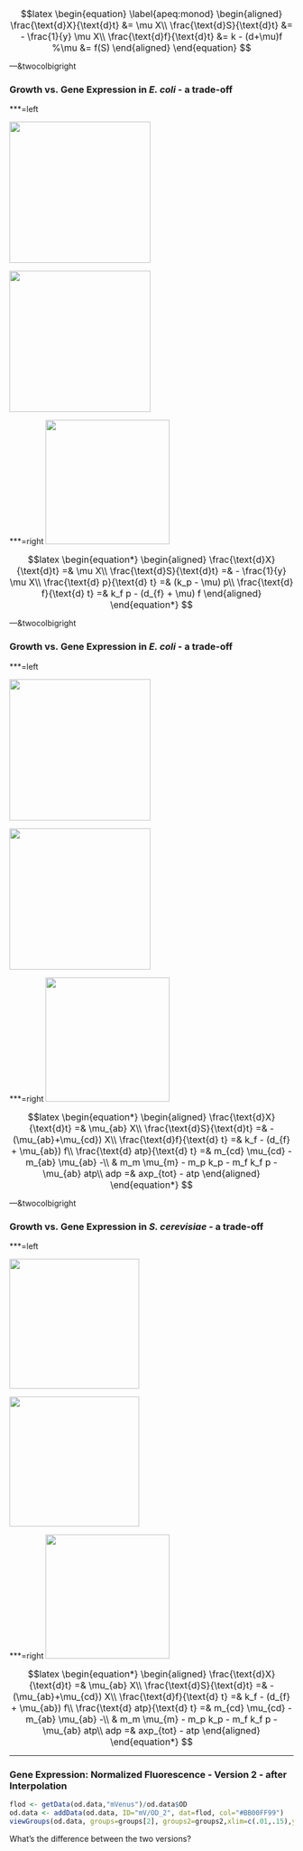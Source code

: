 <font size=3>
$$latex
\begin{equation}
  \label{apeq:monod}
  \begin{aligned}
    \frac{\text{d}X}{\text{d}t} &= \mu X\\
    \frac{\text{d}S}{\text{d}t} &= - \frac{1}{y} \mu X\\
    \frac{\text{d}f}{\text{d}t} &= k - (d+\mu)f
    %\mu &= f(S)
  \end{aligned}
\end{equation}
$$ </font>


---&twocolbigright 

### Growth vs. Gene Expression in *E. coli* - a trade-off 

***=left

<img src="assets/img/ecoli_20141014.png" height="250">

<img src="assets/img/Ecoli_20161014_OD_growthrates.png" height="250">

***=right
<img src="assets/img/scott14_fig1b.png" height="220">

<font size=3>
$$latex 
\begin{equation*} \begin{aligned}  
\frac{\text{d}X}{\text{d}t} =& \mu X\\ 
\frac{\text{d}S}{\text{d}t} =& - \frac{1}{y} \mu X\\ 
\frac{\text{d} p}{\text{d} t}  =& (k_p - \mu) p\\
\frac{\text{d} f}{\text{d} t}  =& k_f p - (d_{f} + \mu) f
\end{aligned} \end{equation*} $$
</font>

---&twocolbigright 

### Growth vs. Gene Expression in *E. coli* - a trade-off 

***=left

<img src="assets/img/ecoli_20141014.png" height="250">

<img src="assets/img/Ecoli_20161014_OD_growthrates.png" height="250">

***=right
<img src="assets/img/scott14_fig1b.png" height="220">

<font size=3>
$$latex 
\begin{equation*} \begin{aligned}  
\frac{\text{d}X}{\text{d}t} =& \mu_{ab} X\\ 
\frac{\text{d}S}{\text{d}t} =& - (\mu_{ab}+\mu_{cd}) X\\ 
\frac{\text{d}f}{\text{d} t}  =& k_f  - (d_{f} + \mu_{ab}) f\\
\frac{\text{d} atp}{\text{d} t} =& m_{cd} \mu_{cd} - m_{ab} \mu_{ab} -\\
 & m_m \mu_{m} - m_p k_p - m_f k_f p - \mu_{ab} atp\\
adp =& axp_{tot} - atp
\end{aligned} \end{equation*} $$
</font>

---&twocolbigright 

### Growth vs. Gene Expression in *S. cerevisiae* - a trade-off 

***=left

<img src="assets/img/cluster_vs_rates_major.png" height="230">

<img src="assets/img/slavov14_selected_transcripts.png" height="230">

***=right
<img src="assets/img/scott14_fig1b.png" height="220">

<font size=3>
$$latex 
\begin{equation*} \begin{aligned}  
\frac{\text{d}X}{\text{d}t} =& \mu_{ab} X\\ 
\frac{\text{d}S}{\text{d}t} =& - (\mu_{ab}+\mu_{cd}) X\\ 
\frac{\text{d}f}{\text{d} t}  =& k_f  - (d_{f} + \mu_{ab}) f\\
\frac{\text{d} atp}{\text{d} t} =& m_{cd} \mu_{cd} - m_{ab} \mu_{ab} -\\
 & m_m \mu_{m} - m_p k_p - m_f k_f p - \mu_{ab} atp\\
adp =& axp_{tot} - atp
\end{aligned} \end{equation*} $$
</font>


---
### Gene Expression: Normalized Fluorescence - Version 2 - after Interpolation

```r
flod <- getData(od.data,"mVenus")/od.data$OD
od.data <- addData(od.data, ID="mV/OD_2", dat=flod, col="#BB00FF99")
viewGroups(od.data, groups=groups[2], groups2=groups2,xlim=c(.01,.15),ylim=c(0,1e4),dids=c("mV/OD","mV/OD_2"),show.ci=F,lwd.orig=0, verb=F)
```
<p class=OQ>What's the difference between the two versions?</p>


